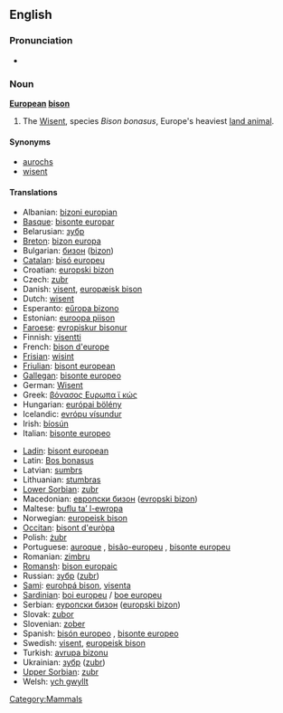 ==English==

===Pronunciation===
*{{IPA|/juɽɔ'piæn bɪzɔn/}}

===Noun===
{{wikipedia}}
'''[[European]] [[bison]]'''

# The [[Wisent]], species ''Bison bonasus'', Europe's heaviest [[land animal]].

====Synonyms====
* [[aurochs]]
* [[wisent]]

====Translations====
{{top}}
*Albanian: [[bizoni europian]]
*[[Basque]]: [[bisonte europar]]
*Belarusian: [[зубр]]
*[[Breton]]: [[bizon europa]]
*Bulgarian: [[бизон]] ([[bizon]])
*[[Catalan]]: [[bisó europeu]]
*Croatian: [[europski bizon]]
*Czech: [[zubr]]
*Danish: [[visent]], [[europæisk bison]]
*Dutch: [[wisent]] {{m}}
*Esperanto: [[eŭropa bizono]]
*Estonian: [[euroopa piison]]
*[[Faroese]]: [[evropiskur bisonur]]
*Finnish: [[visentti]]
*French: [[bison d'europe]] {{m}}
*[[Frisian]]: [[wisint]]
*[[Friulian]]: [[bisont european]]
*[[Gallegan]]: [[bisonte europeo]]
*German: [[Wisent]] {{m}}
*Greek: [[βόνασος Ευρωπα ϊ κώς]]
*Hungarian: [[európai bölény]]
*Icelandic: [[evrópu vísundur]]
*Irish: [[bíosún]]
*Italian: [[bisonte europeo]]
{{mid}}
*[[Ladin]]: [[bisont european]]
*Latin: [[Bos bonasus]]
*Latvian: [[sumbrs]]
*Lithuanian: [[stumbras]]
*[[Lower Sorbian]]: [[zubr]]
*Macedonian: [[европски бизон]] ([[evropski bizon]])
*Maltese: [[buflu ta’ l-ewropa]]
*Norwegian: [[europeisk bison]]
*[[Occitan]]: [[bisont d'euròpa]]
*Polish: [[żubr]]
*Portuguese: [[auroque]] {{m}}, [[bisão-europeu]] {{m}}, [[bisonte europeu]]
*Romanian: [[zimbru]]
*[[Romansh]]: [[bison europaic]]
*Russian: [[зубр]] ([[zubr]])
*[[Sami]]: [[eurohpá bison]], [[visenta]]
*[[Sardinian]]: [[boi europeu]] / [[boe europeu]]
*Serbian: [[еуропски бизон]] ([[europski bizon]])
*Slovak: [[zubor]]
*Slovenian: [[zober]]
*Spanish: [[bisón europeo]] {{m}}, [[bisonte europeo]] {{m}}
*Swedish: [[visent]], [[europeisk bison]]
*Turkish: [[avrupa bizonu]]
*Ukrainian: [[зубр]] ([[zubr]])
*[[Upper Sorbian]]: [[zubr]]
*Welsh: [[ych gwyllt]]
{{bottom}}

[[Category:Mammals]]